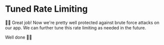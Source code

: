 # Tuned Rate Limiting

<EpicVideo url="https://www.epicweb.dev/workshops/professional-web-forms/rate-limiting/tiered-rate-limiting-with-custom-middleware/solution" />

👨‍💼 Great job! Now we're pretty well protected against brute force attacks on our
app. We can further tune this rate limiting as needed in the future.

Well done 👏👏

